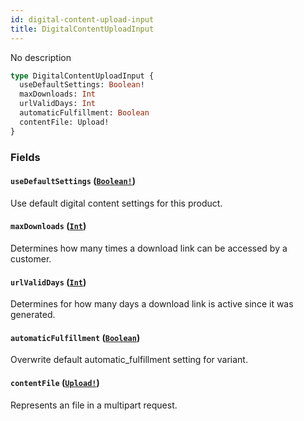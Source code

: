 ```yaml
---
id: digital-content-upload-input
title: DigitalContentUploadInput
---
```


No description

```graphql
type DigitalContentUploadInput {
  useDefaultSettings: Boolean!
  maxDownloads: Int
  urlValidDays: Int
  automaticFulfillment: Boolean
  contentFile: Upload!
}
```

### Fields

#### `useDefaultSettings` ([`Boolean!`](/developer/api-reference/scalars/boolean))

Use default digital content settings for this product.

#### `maxDownloads` ([`Int`](/developer/api-reference/scalars/int))

Determines how many times a download link can be accessed by a customer.

#### `urlValidDays` ([`Int`](/developer/api-reference/scalars/int))

Determines for how many days a download link is active since it was generated.

#### `automaticFulfillment` ([`Boolean`](/developer/api-reference/scalars/boolean))

Overwrite default automatic_fulfillment setting for variant.

#### `contentFile` ([`Upload!`](/developer/api-reference/scalars/upload))

Represents an file in a multipart request.

